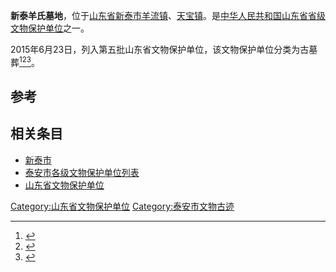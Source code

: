 {{文物保护单位
| 级别 = 省级
| 省区市 = 山东省
| 图片 = 
| 名称 = 新泰羊氏墓地
| 编号 = 5-219-3-018
| 分类 = 古墓葬
| 时代 = 东汉至隋
| 所在 = [[山东省|山东省]][[新泰市|新泰市]][[羊流镇|羊流镇]]、[[天宝镇_(新泰市)|天宝镇]]
| 登录 = 2015年6月23日
}}
'''新泰羊氏墓地'''，位于[[山东省|山东省]][[新泰市|新泰市]][[羊流镇|羊流镇]]、[[天宝镇_(新泰市)|天宝镇]]。是[[中华人民共和国|中华人民共和国]][[山东省|山东省]][[山东省文物保护单位|省级文物保护单位]]之一。

2015年6月23日，列入第五批山东省文物保护单位，该文物保护单位分类为古墓葬<ref>{{cite web|title=山东省第五批省级文物保护单位名单|url=http://app.shandong.gov.cn/attach/2015/20/1-1.pdf|accessdate=2019-12-01|format=pdf|dead-url=no|author1=山东省人民政府|archive-date=2018-12-08|archive-url=https://web.archive.org/web/20181208150125/http://app.shandong.gov.cn/attach/2015/20/1-1.pdf}}</ref><ref>{{Cite web|title=山东省人民政府关于公布第五批省级文物保护单位的通知 - 政府公告 - 山东政务 - 鲁网|url=http://www.sdnews.com.cn/gov/zfgg/201507/t20150701_1929699.html|accessdate=|author=|date=2015-07-01|format=|work=www.sdnews.com.cn|publisher=|language=}}{{Dead link}}</ref><ref>{{Cite web|title=泰安市23单位上榜山东省第五批省级文物保护单位_泰安要闻_泰安_齐鲁网|url=http://taian.iqilu.com/taianyaowen/2015/0706/2473373.shtml|accessdate=|author=米广莉|date=2015-07-06|format=|work=taian.iqilu.com|publisher=泰安日报|language=}}</ref>。

== 参考 ==
{{reflist}}

== 相关条目 ==
* [[新泰市|新泰市]]
* [[泰安市各级文物保护单位列表|泰安市各级文物保护单位列表]]
* [[山东省文物保护单位|山东省文物保护单位]]

{{山东小作品}}
{{文物保護單位小作品}}
{{泰安市主题}}
{{泰安市境内的山东省文物保护单位}}
{{山东文保}}

[[Category:山东省文物保护单位|Category:山东省文物保护单位]]
[[Category:泰安市文物古迹|Category:泰安市文物古迹]]